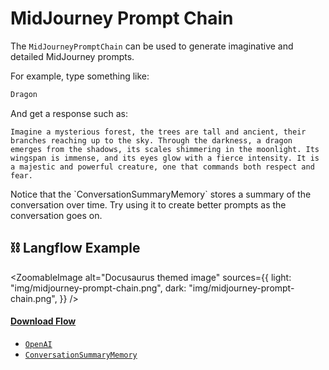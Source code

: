
# MidJourney Prompt Chain

The `MidJourneyPromptChain` can be used to generate imaginative and detailed MidJourney prompts.

For example, type something like:

```bash
Dragon
```

And get a response such as:

```text
Imagine a mysterious forest, the trees are tall and ancient, their branches reaching up to the sky. Through the darkness, a dragon emerges from the shadows, its scales shimmering in the moonlight. Its wingspan is immense, and its eyes glow with a fierce intensity. It is a majestic and powerful creature, one that commands both respect and fear.
```

<Admonition type="tip">
  Notice that the `ConversationSummaryMemory` stores a summary of the
  conversation over time. Try using it to create better prompts as the
  conversation goes on.
</Admonition>

## ⛓️ Langflow Example


<ZoomableImage
  alt="Docusaurus themed image"
  sources={{
    light: "img/midjourney-prompt-chain.png",
    dark: "img/midjourney-prompt-chain.png",
  }}
/>

#### <a target="\_blank" href="json_files/MidJourney_Prompt_Chain.json" download>Download Flow</a>

<Admonition type="note" title="LangChain Components 🦜🔗">

- [`OpenAI`](https://python.langchain.com/docs/modules/model_io/models/llms/integrations/openai)
- [`ConversationSummaryMemory`](https://python.langchain.com/docs/modules/memory/types/summary)

</Admonition>
